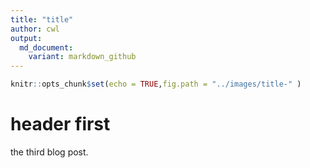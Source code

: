 ```yaml
---
title: "title"
author: cwl
output:
  md_document:
    variant: markdown_github
---
```


```r
knitr::opts_chunk$set(echo = TRUE,fig.path = "../images/title-" )
```

# header first
the third blog post. 